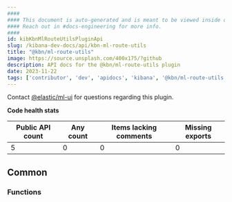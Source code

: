 ```yaml
---
####
#### This document is auto-generated and is meant to be viewed inside our experimental, new docs system.
#### Reach out in #docs-engineering for more info.
####
id: kibKbnMlRouteUtilsPluginApi
slug: /kibana-dev-docs/api/kbn-ml-route-utils
title: "@kbn/ml-route-utils"
image: https://source.unsplash.com/400x175/?github
description: API docs for the @kbn/ml-route-utils plugin
date: 2023-11-22
tags: ['contributor', 'dev', 'apidocs', 'kibana', '@kbn/ml-route-utils']
---
```




Contact [@elastic/ml-ui](https://github.com/orgs/elastic/teams/ml-ui) for questions regarding this plugin.

**Code health stats**

| Public API count  | Any count | Items lacking comments | Missing exports |
|-------------------|-----------|------------------------|-----------------|
| 5 | 0 | 0 | 0 |

## Common

### Functions
<DocDefinitionList data={kbnMlRouteUtilsObj.common.functions}/>

